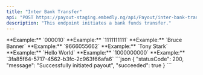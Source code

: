 ```yaml
---
title: "Inter Bank Transfer"
api: "POST https://payout-staging.embedly.ng/api/Payout/inter-bank-transfer"
description: "This endpoint initiates a bank funds transfer."
---
```


<ParamField body="destinationBankCode" type="string" required>
	**Example:** `000010`
</ParamField>
<ParamField body="destinationAccountNumber" type="string" required>
	**Example:** `1111111111`
</ParamField>
<ParamField body="destinationAccountName" type="string" required>
	**Example:** `Bruce Banner`
</ParamField>
<ParamField body="sourceAccountNumber" type="string" required>
	**Example:** `9666055662`
</ParamField>
<ParamField body="sourceAccountName" type="string" required>
	**Example:** `Tony Stark`
</ParamField>
<ParamField body="remarks" type="string" required>
	**Example:** `Hello World`
</ParamField>
<ParamField body="amount" type="integer" required>
	**Example:** `1000000000`
</ParamField>
<ParamField body="currencyId" type="string" required>
	**Example:** `3fa85f64-5717-4562-b3fc-2c963f66afa6`
</ParamField>

<ResponseExample>
  ```json
  {
    "statusCode": 200,
    "message": "Successfully initiated payout",
    "succeeded": true
  }
```
</ResponseExample>
